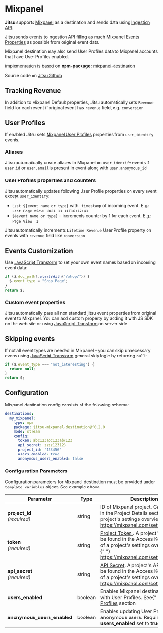 # Mixpanel

**Jitsu** supports [Mixpanel](https://mixpanel.com) as a destination and
sends data using [Ingestion API](https://developer.mixpanel.com/reference/ingestion-api).

Jitsu sends events to Ingestion API filling as much Mixpanel [Events Properties](https://help.mixpanel.com/hc/en-us/articles/115004613766#ingestion-api) as possible from original event data.

Mixpanel destination may also send User Profiles data to Mixpanel accounts that have User Profiles enabled.

Implementation is based on **npm-package:** [mixpanel-destination](https://www.npmjs.com/package/jitsu-mixpanel-destination)

Source code on [Jitsu Github](https://github.com/jitsucom/jitsu-mixpanel)

## Tracking Revenue

In addition to Mixpanel Default properties, Jitsu automatically sets `Revenue` field for each event if original event has `revenue` field, e.g. `conversion`

## User Profiles

If enabled Jitsu sets [Mixpanel User Profiles](https://help.mixpanel.com/hc/en-us/articles/115004708186-Profile-Properties) properties
from `user_identify` events.

### Aliases

Jitsu automatically create aliases in Mixpanel on `user_identify` events if `user.id` or `user.email` is present in event along with `user.anonymous_id`.

### User Profiles properties and counters

Jitsu automatically updates following User Profile properties on every event except `user_identify`:

- `Last ${event name or type}` with `_timestamp` of incoming event. E.g.: `Last Page View: 2021-11-11T16:12:41`
- `${event name or type}` – increments counter by 1 for each event. E.g.: `Page View: 1`

Jitsu automatically increments `Lifetime Revenue` User Profile property on events with `revenue` field like `conversion`

## Events Customization

Use [JavaScript Transform](/docs/other-features/javascript-transform) to set your own event names based on incoming event data:

```javascript
if ($.doc_path?.startsWith("/shop/")) {
  $.event_type = "Shop Page";
}
return $;
```
### Custom event properties

Jitsu automatically pass all non standard jitsu event properties from original event to Mixpanel.
You can add custom property by adding it with JS SDK on the web site or using [JavaScript Transform](/docs/other-features/javascript-transform) on server side.

## Skipping events

If not all event types are needed in Mixpanel – you can skip unnecessary evens using [JavaScript Transform](/docs/other-features/javascript-transform) general skip logic by returning `null`:

```javascript
if ($.event_type === "not_interesting") {
  return null;
}
return $;
```

## Configuration

Mixpanel destination config consists of the following schema:

```yaml
destinations:
  my_mixpanel:
    type: npm
    package: jitsu-mixpanel-destination@^0.2.0
    mode: stream
    config:
      token: abc123abc123abc123
      api_secret: zzzz123123
      project_id: "123456"
      users_enabled: true
      anonymous_users_enabled: false
```

### Configuration Parameters

Configuration parameters for Mixpanel destination must be provided under `template_variables` object. See example above.

<table>
  <thead>
    <tr>
      <th>Parameter</th>
      <th>Type</th>
      <th>Description</th>
    </tr>
  </thead>
  <tbody>
    <tr>
      <td>
          <b>project_id</b>
          <br />
          <em>(required)</em>
      </td>
      <td>string</td>
      <td>ID of Mixpanel project. Can be found in the Project Details section of a project's settings overview page: <a href="https://mixpanel.com/settings/project/">https://mixpanel.com/settings/project/</a></td>
    </tr>
    <tr>
      <td>
          <b>token</b>
          <br />
          <em>(required)</em>
      </td>
      <td>string</td>
      <td>
          <a href="https://developer.mixpanel.com/reference/project-token">
              Project Token
          </a>
          . A project's token can be found in the Access Keys section of a
          project's settings overview page:{" "}
          <a href="https://mixpanel.com/settings/project/">
              https://mixpanel.com/settings/project/
          </a>
      </td>
    </tr>
    <tr>
      <td>
          <b>api_secret</b>
          <br />
          <em>(required)</em>
      </td>
      <td>string</td>
      <td><a href="https://developer.mixpanel.com/reference/project-secret">API Secret</a>. A project's API Secret can be found in the Access Keys section of a project's settings overview page: <a href="https://mixpanel.com/settings/project/">https://mixpanel.com/settings/project/</a></td>
    </tr>
    <tr>
      <td>
          <b>users_enabled</b>
      </td>
      <td>boolean</td>
      <td>
        Enables Mixpanel destination to work with User Profiles. See{" "}
        <a href="#user-profiles">User Profiles</a> section
      </td>
    </tr>
    <tr>
      <td>
        <b>anonymous_users_enabled</b>
      </td>
      <td>boolean</td>
      <td>
        Enables updating User Profiles for anonymous users. Requires{" "}
        <b>users_enabled</b> set to <b>true</b>
      </td>
    </tr>
  </tbody>
</table>
